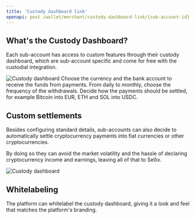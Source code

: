 ```yaml
---
title: 'Custody dashboard link'
openapi: post /wallet/merchant/custody-dashboard-link/{sub-account-id}
---
```


## What's the Custody Dashboard?

Each sub-account has access to custom features through their custody dashboard, which are sub-account specific and come for free with the custodial integration.

<Frame>
<img
  className="block"
  src="https://sellix.io/cdn-cgi/image/q=65/https://cdn.sellix.io/static/documentation/images/custody/custody-dashboard.png"
  alt="Custody dashboard"
/>
</Frame>

<CardGroup cols={2}>
  <Card title="Configure Bank Accounts" icon="building-columns">
    Choose the currency and the bank account to receive the funds from payments.
  </Card>
  <Card title="Decide withdrawal schedule" icon="calendar-days">
    From daily to monthly, choose the frequency of the withdrawals.
  </Card>
</CardGroup>
<Card title="Custom settlements" icon="arrow-progress">
  Decide how the payments should be settled, for example Bitcoin into EUR, ETH and SOL into USDC.
</Card>

## Custom settlements

Besides configuring standard details, sub-accounts can also decide to automatically settle cryptocurrency payments into fiat currencies or other cryptocurrencies.

By doing so they can avoid the market volatility and the hassle of declaring cryptocurrency income and earnings, leaving all of that to Sellix.

<Frame>
<img
  className="block"
  src="https://sellix.io/cdn-cgi/image/q=65/https://cdn.sellix.io/static/documentation/images/custody/custody-dropdown.png"
  alt="Custody dashboard"
/>
</Frame>

## Whitelabeling

The platform can whitelabel the custody dashboard, giving it a look and feel that matches the platform's branding.